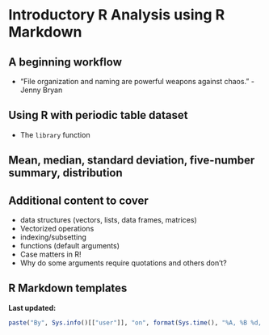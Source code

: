 # Introductory R Analysis using R Markdown {#rmdanal}

## A beginning workflow
- "File organization and naming are powerful weapons against chaos." - Jenny Bryan

## Using R with periodic table dataset

- The `library` function

## Mean, median, standard deviation, five-number summary, distribution

## Additional content to cover

+ data structures (vectors, lists, data frames, matrices)
+ Vectorized operations
+ indexing/subsetting
+ functions (default arguments)
+ Case matters in R!
+ Why do some arguments require quotations and others don't?

## R Markdown templates


**Last updated:**

```r
paste("By", Sys.info()[["user"]], "on", format(Sys.time(), "%A, %B %d, %Y %X %Z"))
```